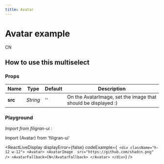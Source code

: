 ```yaml
---
title: Avatar
---
```


# Avatar example

<div className="h-24 w-24">
  <Avatar>
    <AvatarImage src="https://github.com/shadcn.png" />
    <AvatarFallback>CN</AvatarFallback>
  </Avatar>
</div>

## How to use this multiselect

### Props

| Name    | Type     | Default | Description                                                   |
| ------- | -------- | ------- | ------------------------------------------------------------- |
| **src** | _String_ | ''      | On the AvatarImage, set the image that should be displayed :) |

### Playground

_Import from filigran-ui :_

Import \{Avatar\} from 'filigran-ui'

<ReactLiveDisplay
  displayError={false}
  codeExample={`
        <div className="h-12 w-12">
        <Avatar>
          <AvatarImage  src="https://github.com/shadcn.png" />
          <AvatarFallback>CN</AvatarFallback>
        </Avatar>
        </div>`}
/>
